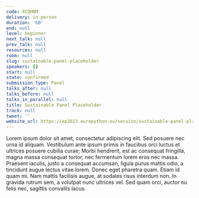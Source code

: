 ```yaml
---
code: XCQHNM
delivery: in-person
duration: '60'
end: null
level: beginner
next_talk: null
prev_talk: null
resources: null
room: null
slug: sustainable-panel-placeholder
speakers: []
start: null
state: confirmed
submission_type: Panel
talks_after: null
talks_before: null
talks_in_parallel: null
title: Sustainable Panel Placeholder
track: null
tweet: ''
website_url: https://ep2023.europython.eu/session/sustainable-panel-placeholder
---
```


Lorem ipsum dolor sit amet, consectetur adipiscing elit. Sed posuere nec urna id aliquam. Vestibulum ante ipsum primis in faucibus orci luctus et ultrices posuere cubilia curae; Morbi hendrerit, est ac consequat fringilla, magna massa consequat tortor, nec fermentum lorem eros nec massa. Praesent iaculis, justo a consequat accumsan, ligula purus mattis odio, a tincidunt augue lectus vitae lorem. Donec eget pharetra quam. Etiam id quam mi. Nam mattis facilisis augue, at sodales risus interdum non. In gravida rutrum sem, a volutpat nunc ultrices vel. Sed quam orci, auctor eu felis nec, sagittis convallis lacus.